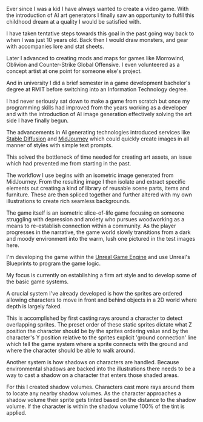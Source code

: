 
<MDXImage
  src="/images/projects/untitled-game/untitled-game_scene_01.jpg"
  width={1140}
  aspectRatio="6/3"
  priority
  wide
  layout="responsive"
  alt=""
  caption="A work in progress image was created with over 30 separated AI generated images spliced together with additional illustrating from myself to fill in spaces and to correct inconsistencies in the AI's output."
/>

Ever since I was a kid I have always wanted to create a video game. With the introduction of AI art generators I finally saw an opportunity to fulfil this childhood dream at a quality I would be satisfied with.

I have taken tentative steps towards this goal in the past going way back to when I was just 10 years old. Back then I would draw monsters, and gear with accompanies lore and stat sheets.

Later I advanced to creating mods and maps for games like Morrowind, Oblivion and Counter-Strike Global Offensive. I even volunteered as a concept artist at one point for someone else's project.

And in university I did a brief semester in a game development bachelor's degree at RMIT before switching into an Information Technology degree.

<MDXVideo
  src="/video/game_prototype_01.mp4"
  width={680}
  aspectRatio="20/10"
  caption="An early prototype testing some fundamental systems. Most notably how ordering of sprites is handled to let characters move in front and behind objects placed in the environment and a system to apply fake shadows onto a character."
  showMuteButton
  wide
/>

I had never seriously sat down to make a game from scratch but once my programming skills had improved from the years working as a developer and with the introduction of AI image generation effectively solving the art side I have finally begun.

<MDXImage
  src="/images/projects/untitled-game/untitled-game_interior_01.jpg"
  height={512}
  width={416}
  aspectRatio="4/5"
  float="right"
  alt=""
  caption="AI generated interior environment which will serve as a starting point for additional editing and illustration to fix up the strange layout."
/>

The advancements in AI generating technologies introduced services like [Stable Diffusion](https://stablediffusionweb.com/) and [MidJourney](https://www.midjourney.com/home) which could quickly create images in all manner of styles with simple text prompts.

This solved the bottleneck of time needed for creating art assets, an issue which had prevented me from starting in the past.

The workflow I use begins with an isometric image generated from MidJourney. From the resulting image I then isolate and extract specific elements out creating a kind of library of reusable scene parts, items and furniture. These are then spliced together and further altered with my own illustrations to create rich seamless backgrounds.

The game itself is an isometric slice-of-life game focusing on someone struggling with depression and anxiety who pursues woodworking as a means to re-establish connection within a community. As the player progresses in the narrative, the game world slowly transitions from a dark and moody environment into the warm, lush one pictured in the test images here.

<MDXImage
  src="/images/projects/untitled-game/untitled-game_character-sheet_01.jpg"
  width={680}
  aspectRatio="9/5"
  alt=""
  caption="Unaltered AI generated character sheet."
/>

I'm developing the game within the [Unreal Game Engine](https://www.unrealengine.com/en-US) and use Unreal's Blueprints to program the game logic.

My focus is currently on establishing a firm art style and to develop some of the basic game systems.

A crucial system I've already developed is how the sprites are ordered allowing characters to move in front and behind objects in a 2D world where depth is largely faked.

This is accomplished by first casting rays around a character to detect overlapping sprites. The preset order of these static sprites dictate what Z position the character should be by the sprites ordering value and by the character's Y position relative to the sprites explicit 'ground connection' line which tell the game system where a sprite connects with the ground and where the character should be able to walk around.

<MDXImage
  src="/images/projects/untitled-game/untitled-game_raycast_01.jpg"
  width={680}
  aspectRatio="9/5"
  alt=""
  caption="A box ray is cast around the character detecting overlapping sprites (green rectangle). Then a ray is cast along the Y axis to locate the overlapping sprite's ground connection line (yellow line). If the character is above this line it is ordered behind the sprite (right side), if it is below the line then it goes infront of the sprite. (left side)"
/>

Another system is how shadows on characters are handled. Because environmental shadows are backed into the illustrations there needs to be a way to cast a shadow on a character that enters those shaded areas.

For this I created shadow volumes. Characters cast more rays around them to locate any nearby shadow volumes. As the character approaches a shadow volume their sprite gets tinted based on the distance to the shadow volume. If the character is within the shadow volume 100% of the tint is applied.
